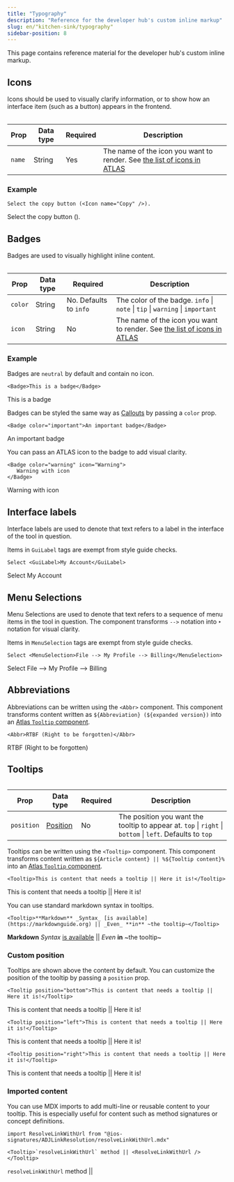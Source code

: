 ```yaml
---
title: "Typography"
description: "Reference for the developer hub's custom inline markup"
slug: en/"kitchen-sink/typography"
sidebar-position: 8
---
```


This page contains reference material for the developer hub's custom inline markup.

## Icons

Icons should be used to visually clarify information, or to show how an interface item (such as a button) appears in the frontend.

<Table>

| Prop   | Data type | Required | Description                                                                                                                              |
| ------ | --------- | -------- | ---------------------------------------------------------------------------------------------------------------------------------------- |
| `name` | String    | Yes      | The name of the icon you want to render. See [the list of icons in ATLAS](https://atlas.adeven.com/docs/components/Icon#available-icons) |

</Table>

### Example

```mdx "<Icon name="Copy" />"
Select the copy button (<Icon name="Copy" />).
```

Select the copy button (<Icon name="Copy" />).

## Badges

Badges are used to visually highlight inline content.

<Table>

| Prop    | Data type | Required               | Description                                                                                                                              |
| ------- | --------- | ---------------------- | ---------------------------------------------------------------------------------------------------------------------------------------- |
| `color` | String    | No. Defaults to `info` | The color of the badge. `info` \| `note` \| `tip` \| `warning` \| `important`                                                            |
| `icon`  | String    | No                     | The name of the icon you want to render. See [the list of icons in ATLAS](https://atlas.adeven.com/docs/components/Icon#available-icons) |

</Table>

### Example

Badges are `neutral` by default and contain no icon.

```mdx
<Badge>This is a badge</Badge>
```

<Badge>This is a badge</Badge>

Badges can be styled the same way as [Callouts](/en/kitchen-sink/callouts) by passing a `color` prop.

```mdx
<Badge color="important">An important badge</Badge>
```

<Badge color="important">An important badge</Badge>

You can pass an ATLAS icon to the badge to add visual clarity.

```mdx
<Badge color="warning" icon="Warning">
   Warning with icon
</Badge>
```

<Badge color="warning" icon="Warning">
   Warning with icon
</Badge>

## Interface labels

Interface labels are used to denote that text refers to a label in the interface of the tool in question.

<Callout type="note">

Items in `GuiLabel` tags are exempt from style guide checks.

</Callout>

```mdx
Select <GuiLabel>My Account</GuiLabel>
```

Select <GuiLabel>My Account</GuiLabel>

## Menu Selections

Menu Selections are used to denote that text refers to a sequence of menu items in the tool in question. The component transforms `-->` notation into `‣` notation for visual clarity.

<Callout type="note">

Items in `MenuSelection` tags are exempt from style guide checks.

</Callout>

```mdx
Select <MenuSelection>File --> My Profile --> Billing</MenuSelection>
```

Select <MenuSelection>File --> My Profile --> Billing</MenuSelection>

## Abbreviations

Abbreviations can be written using the `<Abbr>` component. This component transforms content written as `${Abbreviation} (${expanded version})` into an [Atlas `Tooltip` component](https://atlas.adeven.com/docs/components/Tooltip).

```mdx
<Abbr>RTBF (Right to be forgotten)</Abbr>
```

<Abbr>RTBF (Right to be forgotten)</Abbr>

## Tooltips

<Table height="full-height">

| Prop       | Data type                                                             | Required | Description                                                                                               |
| ---------- | --------------------------------------------------------------------- | -------- | --------------------------------------------------------------------------------------------------------- |
| `position` | [Position](https://atlas.adeven.com/docs/components/Tooltip#position) | No       | The position you want the tooltip to appear at. `top` \| `right` \| `bottom` \| `left`. Defaults to `top` |

</Table>

Tooltips can be written using the `<Tooltip>` component. This component transforms content written as `${Article content} || %${Tooltip content}%` into an [Atlas `Tooltip` component](https://atlas.adeven.com/docs/components/Tooltip).

```mdx
<Tooltip>This is content that needs a tooltip || Here it is!</Tooltip>
```

<Tooltip>This is content that needs a tooltip || Here it is!</Tooltip>

You can use standard markdown syntax in tooltips.

```mdx
<Tooltip>**Markdown** _Syntax_ [is available](https://markdownguide.org) || _Even_ **in** ~the tooltip~</Tooltip>
```

<Tooltip>**Markdown** _Syntax_ [is available](https://markdownguide.org) || _Even_ **in** ~the tooltip~</Tooltip>

### Custom position

Tooltips are shown above the content by default. You can customize the position of the tooltip by passing a `position` prop.

```mdx
<Tooltip position="bottom">This is content that needs a tooltip || Here it is!</Tooltip>
```

<Tooltip position="bottom">This is content that needs a tooltip || Here it is!</Tooltip>

```mdx
<Tooltip position="left">This is content that needs a tooltip || Here it is!</Tooltip>
```

<Tooltip position="left">This is content that needs a tooltip || Here it is!</Tooltip>

```mdx
<Tooltip position="right">This is content that needs a tooltip || Here it is!</Tooltip>
```

<Tooltip position="right">This is content that needs a tooltip || Here it is!</Tooltip>

### Imported content

You can use MDX imports to add multi-line or reusable content to your tooltip. This is especially useful for content such as method signatures or concept definitions.

```mdx
import ResolveLinkWithUrl from "@ios-signatures/ADJLinkResolution/resolveLinkWithUrl.mdx"

<Tooltip>`resolveLinkWithUrl` method || <ResolveLinkWithUrl /></Tooltip>
```


<Tooltip>`resolveLinkWithUrl` method || <ResolveLinkWithUrl /></Tooltip>
